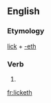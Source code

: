 ==English==

===Etymology===
[[lick]] + [[-eth]]

===Verb===
{{infl|en|verb form}}

# {{archaic third-person singular of|lick}}

[[fr:licketh]]
